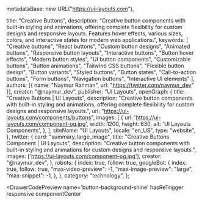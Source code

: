   metadataBase: new URL("https://ui-layouts.com"),

  title: "Creative Buttons",
  description: "Creative button components with built-in styling and animations, offering complete flexibility for custom designs and responsive layouts. Features hover effects, various sizes, colors, and interactive states for modern web applications.",
  keywords: [
    "Creative buttons",
    "React buttons",
    "Custom button designs",
    "Animated buttons",
    "Responsive button layouts",
    "Interactive buttons",
    "Button hover effects",
    "Modern button styles",
    "UI button components",
    "Customizable buttons",
    "Button animations",
    "Tailwind CSS buttons",
    "Flexible button design",
    "Button variants",
    "Styled buttons",
    "Button states",
    "Call-to-action buttons",
    "Form buttons",
    "Navigation buttons",
    "Interactive UI elements"
  ],
  authors: [{ name: "Naymur Rahman", url: "https://twitter.com/naymur_dev" }],
  creator: "@naymur_dev",
  publisher: "UI Layouts",
  openGraph: {
    title: "Creative Buttons | UI Layouts",
    description: "Creative button components with built-in styling and animations, offering complete flexibility for custom designs and responsive layouts.",
    url: "https://ui-layouts.com/components/buttons",
    images: [
      {
        url: 'https://ui-layouts.com/component-og.jpg',
        width: 1200,
        height: 630,
        alt: 'UI Layouts Components',
      },
    ],
    siteName: "UI Layouts",
    locale: "en_US",
    type: "website",
  },
  twitter: {
    card: "summary_large_image",
    title: "Creative Buttons Component | UI Layouts",
    description: "Creative button components with built-in styling and animations for custom designs and responsive layouts.",
    images: ['https://ui-layouts.com/component-og.jpg'],
    creator: "@naymur_dev",
  },
  robots: {
    index: true,
    follow: true,
    googleBot: {
      index: true,
      follow: true,
      "max-video-preview": -1,
      "max-image-preview": "large",
      "max-snippet": -1,
    },
  },
  category: "technology",
};

<div className="grid lg:grid-cols-3 gap-5">

<DrawerCodePreview
  name='button-background-shine'
  hasReTrigger
  responsive
  componentCenter
>

</DrawerCodePreview>

<DrawerCodePreview
  name='button-background-spotlight'
  hasReTrigger
  responsive
  componentCenter
/>
<DrawerCodePreview
  name='button-hover-active'
  hasReTrigger
  responsive
  componentCenter
/>
<DrawerCodePreview
  name='button-hover-2'
  hasReTrigger
  responsive
  componentCenter
/>
<DrawerCodePreview
  name='creative-button-1'
  hasReTrigger
  responsive
  componentCenter
/>
<DrawerCodePreview
  name='creative-button-2'
  hasReTrigger
  responsive
  componentCenter
/>

<DrawerCodePreview name='button-hover-3' hasReTrigger responsive componentCenter/>
<DrawerCodePreview name='button-hover-4' hasReTrigger responsive componentCenter/>
<DrawerCodePreview name='button-hover-5' hasReTrigger responsive componentCenter/>
<DrawerCodePreview name='button-hover-6' hasReTrigger responsive componentCenter/>
<DrawerCodePreview name='button-hover-7' hasReTrigger responsive componentCenter/>
<DrawerCodePreview name='button-hover-8' hasReTrigger responsive componentCenter/>
<DrawerCodePreview name='button-hover-9' hasReTrigger responsive componentCenter/>
<DrawerCodePreview name='button-hover-10' hasReTrigger responsive componentCenter/>
<DrawerCodePreview name='button-hover-11' hasReTrigger responsive componentCenter/>
<DrawerCodePreview name='button-hover-12' hasReTrigger responsive componentCenter/>
<DrawerCodePreview name='button-hover-13' hasReTrigger responsive componentCenter/>
<DrawerCodePreview name='button-hover-14' hasReTrigger responsive componentCenter/>
<DrawerCodePreview name='button-rotating-gradient' hasReTrigger responsive componentCenter/>
</div>
